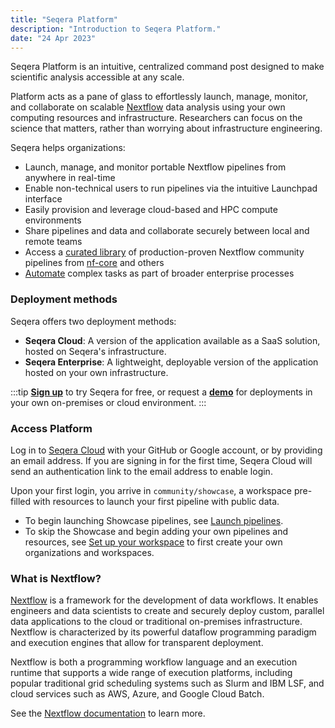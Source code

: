 ```yaml
---
title: "Seqera Platform"
description: "Introduction to Seqera Platform."
date: "24 Apr 2023"
---
```



Seqera Platform is an intuitive, centralized command post designed to make scientific analysis accessible at any scale. 

Platform acts as a pane of glass to effortlessly launch, manage, monitor, and collaborate on scalable [Nextflow](https://www.nextflow.io) data analysis using your own computing resources and infrastructure. Researchers can focus on the science that matters, rather than worrying about infrastructure engineering.

Seqera helps organizations:

- Launch, manage, and monitor portable Nextflow pipelines from anywhere in real-time
- Enable non-technical users to run pipelines via the intuitive Launchpad interface
- Easily provision and leverage cloud-based and HPC compute environments
- Share pipelines and data and collaborate securely between local and remote teams
- Access a [curated library](https://seqera.io/pipelines/) of production-proven Nextflow community pipelines from [nf-core](https://nf-co.re/) and others 
- [Automate](./getting-started/quickstart-demo/automation.mdx) complex tasks as part of broader enterprise processes

### Deployment methods

Seqera offers two deployment methods:

- **Seqera Cloud**: A version of the application available as a SaaS solution, hosted on Seqera's infrastructure.
- **Seqera Enterprise**: A lightweight, deployable version of the application hosted on your own infrastructure.

:::tip
[**Sign up**](https://cloud.seqera.io "Seqera Platform") to try Seqera for free, or request a [**demo**](https://seqera.io/demo "Seqera Platform Demo") for deployments in your own on-premises or cloud environment.
:::

### Access Platform

Log in to [Seqera Cloud](https://cloud.seqera.io/login) with your GitHub or Google account, or by providing an email address. If you are signing in for the first time, Seqera Cloud will send an authentication link to the email address to enable login.

Upon your first login, you arrive in `community/showcase`, a workspace pre-filled with resources to launch your first pipeline with public data.

- To begin launching Showcase pipelines, see [Launch pipelines](./getting-started/quickstart-demo/launch-pipelines.mdx).
- To skip the Showcase and begin adding your own pipelines and resources, see [Set up your workspace](./getting-started/workspace-setup.mdx) to first create your own organizations and workspaces. 

### What is Nextflow?

[Nextflow](https://www.nextflow.io) is a framework for the development of data workflows. It enables engineers and data scientists to create and securely deploy custom, parallel data applications to the cloud or traditional on-premises infrastructure. Nextflow is characterized by its powerful dataflow programming paradigm and execution engines that allow for transparent deployment.

Nextflow is both a programming workflow language and an execution runtime that supports a wide range of execution platforms, including popular traditional grid scheduling systems such as Slurm and IBM LSF, and cloud services such as AWS, Azure, and Google Cloud Batch.

See the [Nextflow documentation](https://www.nextflow.io/docs/latest/) to learn more. 
